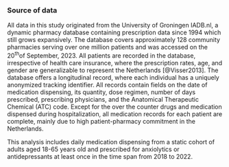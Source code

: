 ::: {.content-visible unless-meta="in.article"}
### Source of data
:::

All data in this study originated from the University of Groningen IADB.nl, a dynamic pharmacy database containing prescription data since 1994 which still grows expansively. The database covers approximately 128 community pharmacies serving over one million patients and was accessed on the 20^th^of September, 2023. All patients are recorded in the database, irrespective of health care insurance, where the prescription rates, age, and gender are generalizable to represent the Netherlands [@Visser2013]. The database offers a longitudinal record, where each individual has a uniquely anonymized tracking identifier. All records contain fields on the date of medication dispensing, its quantity, dose regimen, number of days prescribed, prescribing physicians, and the Anatomical Therapeutic Chemical (ATC) code. Except for the over the counter drugs and medication dispensed during hospitalization, all medication records for each patient are complete, mainly due to high patient-pharmacy commitment in the Netherlands.

This analysis includes daily medication dispensing from a static cohort of adults aged 18-65 years old and prescribed for anxiolytics or antidepressants at least once in the time span from 2018 to 2022.
